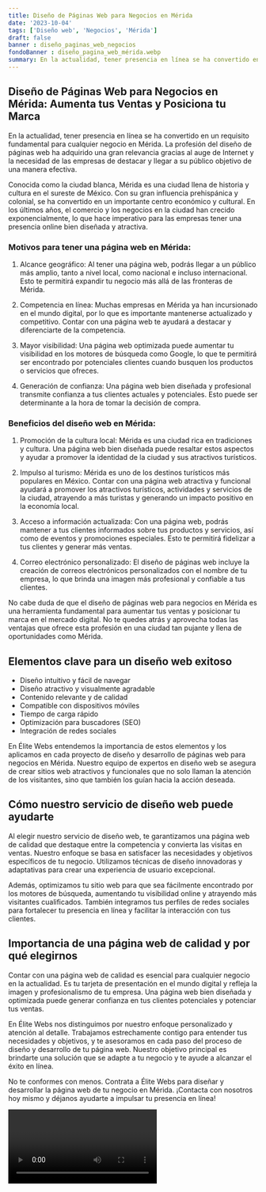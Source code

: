 ```yaml
---
title: Diseño de Páginas Web para Negocios en Mérida
date: '2023-10-04'
tags: ['Diseño web', 'Negocios', 'Mérida']
draft: false
banner : diseño_paginas_web_negocios
fondoBanner : diseño_pagina_web_mérida.webp
summary: En la actualidad, tener presencia en línea se ha convertido en un requisito fundamental para cualquier negocio en Mérida. La profesión del diseño de páginas web ha adquirido una gran relevancia gracias al auge de Internet y la necesidad de las empresas de destacar y llegar a su público objetivo de una manera efectiva.
---
```


## Diseño de Páginas Web para Negocios en Mérida: Aumenta tus Ventas y Posiciona tu Marca

En la actualidad, tener presencia en línea se ha convertido en un requisito fundamental para cualquier negocio en Mérida. La profesión del diseño de páginas web ha adquirido una gran relevancia gracias al auge de Internet y la necesidad de las empresas de destacar y llegar a su público objetivo de una manera efectiva.

Conocida como la ciudad blanca, Mérida es una ciudad llena de historia y cultura en el sureste de México. Con su gran influencia prehispánica y colonial, se ha convertido en un importante centro económico y cultural. En los últimos años, el comercio y los negocios en la ciudad han crecido exponencialmente, lo que hace imperativo para las empresas tener una presencia online bien diseñada y atractiva.

### Motivos para tener una página web en Mérida:

1. Alcance geográfico: Al tener una página web, podrás llegar a un público más amplio, tanto a nivel local, como nacional e incluso internacional. Esto te permitirá expandir tu negocio más allá de las fronteras de Mérida.

2. Competencia en línea: Muchas empresas en Mérida ya han incursionado en el mundo digital, por lo que es importante mantenerse actualizado y competitivo. Contar con una página web te ayudará a destacar y diferenciarte de la competencia.

3. Mayor visibilidad: Una página web optimizada puede aumentar tu visibilidad en los motores de búsqueda como Google, lo que te permitirá ser encontrado por potenciales clientes cuando busquen los productos o servicios que ofreces.

4. Generación de confianza: Una página web bien diseñada y profesional transmite confianza a tus clientes actuales y potenciales. Esto puede ser determinante a la hora de tomar la decisión de compra.

### Beneficios del diseño web en Mérida:

1. Promoción de la cultura local: Mérida es una ciudad rica en tradiciones y cultura. Una página web bien diseñada puede resaltar estos aspectos y ayudar a promover la identidad de la ciudad y sus atractivos turísticos.

2. Impulso al turismo: Mérida es uno de los destinos turísticos más populares en México. Contar con una página web atractiva y funcional ayudará a promover los atractivos turísticos, actividades y servicios de la ciudad, atrayendo a más turistas y generando un impacto positivo en la economía local.

3. Acceso a información actualizada: Con una página web, podrás mantener a tus clientes informados sobre tus productos y servicios, así como de eventos y promociones especiales. Esto te permitirá fidelizar a tus clientes y generar más ventas.

4. Correo electrónico personalizado: El diseño de páginas web incluye la creación de correos electrónicos personalizados con el nombre de tu empresa, lo que brinda una imagen más profesional y confiable a tus clientes.

No cabe duda de que el diseño de páginas web para negocios en Mérida es una herramienta fundamental para aumentar tus ventas y posicionar tu marca en el mercado digital. No te quedes atrás y aprovecha todas las ventajas que ofrece esta profesión en una ciudad tan pujante y llena de oportunidades como Mérida.

<GifSeo />

<Cta />

## Elementos clave para un diseño web exitoso

- Diseño intuitivo y fácil de navegar
- Diseño atractivo y visualmente agradable
- Contenido relevante y de calidad
- Compatible con dispositivos móviles
- Tiempo de carga rápido
- Optimización para buscadores (SEO)
- Integración de redes sociales

En Élite Webs entendemos la importancia de estos elementos y los aplicamos en cada proyecto de diseño y desarrollo de páginas web para negocios en Mérida. Nuestro equipo de expertos en diseño web se asegura de crear sitios web atractivos y funcionales que no solo llaman la atención de los visitantes, sino que también los guían hacia la acción deseada.

## Cómo nuestro servicio de diseño web puede ayudarte

Al elegir nuestro servicio de diseño web, te garantizamos una página web de calidad que destaque entre la competencia y convierta las visitas en ventas. Nuestro enfoque se basa en satisfacer las necesidades y objetivos específicos de tu negocio. Utilizamos técnicas de diseño innovadoras y adaptativas para crear una experiencia de usuario excepcional.

Además, optimizamos tu sitio web para que sea fácilmente encontrado por los motores de búsqueda, aumentando tu visibilidad online y atrayendo más visitantes cualificados. También integramos tus perfiles de redes sociales para fortalecer tu presencia en línea y facilitar la interacción con tus clientes.

## Importancia de una página web de calidad y por qué elegirnos

Contar con una página web de calidad es esencial para cualquier negocio en la actualidad. Es tu tarjeta de presentación en el mundo digital y refleja la imagen y profesionalismo de tu empresa. Una página web bien diseñada y optimizada puede generar confianza en tus clientes potenciales y potenciar tus ventas.

En Élite Webs nos distinguimos por nuestro enfoque personalizado y atención al detalle. Trabajamos estrechamente contigo para entender tus necesidades y objetivos, y te asesoramos en cada paso del proceso de diseño y desarrollo de tu página web. Nuestro objetivo principal es brindarte una solución que se adapte a tu negocio y te ayude a alcanzar el éxito en línea.

No te conformes con menos. Contrata a Élite Webs para diseñar y desarrollar la página web de tu negocio en Mérida. ¡Contacta con nosotros hoy mismo y déjanos ayudarte a impulsar tu presencia en línea!

<Video />

<CtaBot job='Negocios' city='Mérida'/>

<Gmaps query='Mérida+españa+maps' />